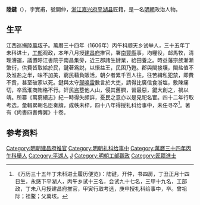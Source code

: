 '''陸鍵'''（{{bd|？||1620年||}}），字實甫，號開仲，[[浙江|浙江]][[嘉兴府|嘉兴府]][[平湖县|平湖县]]匠籍，是一名[[明朝|明朝]]政治人物。
 
== 生平 ==
江西巡撫[[陸萬垓|陸萬垓]]子。萬曆三十四年（1606年）丙午科顺天乡试举人，三十五年丁未科进士，[[工部|工部]]观政，本年八月授[[建昌府|建昌府]]推官，署[[南豐縣|南豐縣]]事，均糧役，䘏馬牧，清理漕運，議置旴江書院于南昌集旁，近三郡諸生肄業，給田養之。時益藩宗族漸漸繁衍，供費皆取給於民，鍵著爲説，以悟益王，民困乃甦。郡與閩接壤，閩盐值不及淮盐之半，味不加美，窮民藉負販活，朝夕者累千百人往，往苦緝私犯禁，即費不貲，甚至破家以死。鍵與太守[[鄔鳴雷|鄔鳴雷]]數言於大吏，請得比廣信食浙塩，敷陳痛切，卒爲淮商賄格不行。奸民盗塟他人山，侵其舊膶，習最惡，鍵大創之，禍以靖。所纂《萬蒭續志》紀一時得失頗詳，憂民之意亦以是見祀名宦。四十二年行取考选，彙輯累朝名臣奏牘，成帙未梓，四十八年得授礼科给事中，未任寻卒<ref>《万历三十五年丁未科进士履历便览》：陆键，开仲，书四房，丁丑正月十四日生，永感下平湖人，丙午乡试十三名，会试九十七名，三甲十九名，工部政，丁未八月授建昌府推官，甲寅行取考选，庚申授礼科给事中，卒。曾祖际；祖鳌；父萬垓。</ref>。著有《尙書四書傳翼》十卷。


==参考资料==
{{reflist}}
 
{{明朝人物小作品}}
{{萬曆三十五年丁未科殿試金榜}}
[[Category:明朝建昌府推官|Category:明朝建昌府推官]]
[[Category:明朝礼科给事中|Category:明朝礼科给事中]]
[[Category:萬曆三十四年丙午科舉人|Category:萬曆三十四年丙午科舉人]]
[[Category:平湖人|Category:平湖人]]
[[Category:陸姓|J]]
[[Category:明朝工部觀政|Category:明朝工部觀政]]
[[Category:匠籍進士|Category:匠籍進士]]